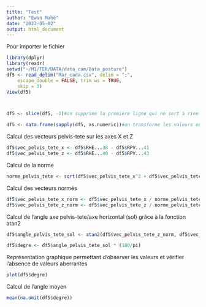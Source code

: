 ---
title: "Test"
author: "Ewan Mahé"
date: "2023-05-02"
output: html_document
---

Pour importer le fichier
```{r}
library(dplyr)
library(readr)
setwd("~/M1/TER/DATA/data_cam/Data_posture")
df5 <- read_delim("Mar_cada.csv", delim = ";", 
    escape_double = FALSE, trim_ws = TRUE, 
    skip = 3)
View(df5)



df5 <- slice(df5, -1)#on supprime la première ligne qui ne sert à rien

df5 <- data.frame(sapply(df5, as.numeric))#on transforme les valeurs en numérique
```
Calcul des vecteurs pelvis-tete sur les axes X et Z
```{r}
df5$vec_pelvis_tete_x <- df5$RHE...38 - df5$RPV...41
df5$vec_pelvis_tete_z <- df5$RHE...40 - df5$RPV...43
```

Calcul de la norme
```{r}
norme_pelvis_tete <- sqrt(df5$vec_pelvis_tete_x^2 + df5$vec_pelvis_tete_z^2)
```
Calcul des vecteurs normés
```{r}
df5$vec_pelvis_tete_x_norm <- df5$vec_pelvis_tete_x / norme_pelvis_tete
df5$vec_pelvis_tete_z_norm <- df5$vec_pelvis_tete_z / norme_pelvis_tete
```

Calcul de l'angle axe pelvis-tete/axe horizontal (sol) grâce à la fonction atan2
```{r}
df5$angle_pelvis_tete_sol <- atan2(df5$vec_pelvis_tete_z_norm, df5$vec_pelvis_tete_x_norm)

df5$degre <- df5$angle_pelvis_tete_sol * (180/pi)
```

Représentation graphique permettant d'observer les valeurs et vérifier l'absence de valeurs aberrantes
```{r}
plot(df5$degre)
```
Calcul de l'angle moyen
```{r}
mean(na.omit(df5$degre))
```







